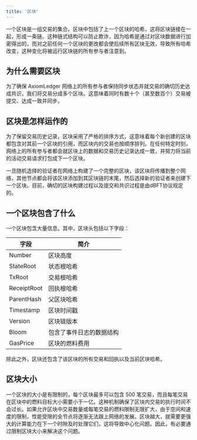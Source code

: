 ```yaml
---
title: '区块'
---
```


一个区块是一组交易的集合。区块中包括了上一个区块的哈希，这将区块链接在一起，形成一条链。这种链式结构可以防止欺诈，因为哈希是通过对区块数据进行加密得出的，而对之前任何一个区块的更改都会使后续所有区块无效，导致所有哈希改变，这种变化将被运行区块链的所有参与者注意到。

## 为什么需要区块

为了确保 AxiomLedger 网络上的所有参与者保持同步状态并就交易的确切历史达成共识，我们将交易分成多个区块。这意味着同时有数十个（甚至数百个）交易被提交、达成一致并同步。

## 区块是怎样运作的

为了保留交易历史记录，区块采用了严格的排序方式，这意味着每个新创建的区块都包含对其前一个区块的引用，而区块内的交易也按顺序排列。在任何特定时刻，网络上的所有参与者都会就区块上的数据和交易历史记录达成一致，并努力将当前的活动交易请求打包成下一个区块。

一旦随机选择的验证者在网络上构建了一个完整的区块，该区块将传播到整个网络，其他节点都会将该区块添加到其区块链的末尾，然后选择新的验证者来创建下一个区块。目前，确切的区块构建过程以及提交和共识过程是由dBFT协议规定的。

## 一个区块包含了什么

一个区块包含大量信息。其中，区块头包括以下字段：

| 字段        | 简介                     |
| ----------- | ------------------------ |
| Number      | 区块高度                 |
| StateRoot   | 状态根哈希               |
| TxRoot      | 交易根哈希               |
| ReceiptRoot | 回执根哈希               |
| ParentHash  | 父区块哈希               |
| Timestamp   | 区块时间戳               |
| Version     | 区块链版本               |
| Bloom       | 包含了事件日志的数据结构 |
| GasPrice    | 区块的燃料费用           |

除此之外，区块还包含了该区块的所有交易和回执以及当前区块哈希。

## 区块大小

一个区块的大小是有限制的，每个区块最多可以包含 500 笔交易，而且每笔交易在区块中的燃料目标大小需要小于一亿。这种机制确保了区块内交易的执行时间不会过长。如果允许区块中交易数量或每笔交易的燃料限制无限扩大，由于空间和速度的限制，性能受限的全节点将逐渐无法跟上网络的发展。区块越大，就需要更强大的计算能力在下一个时隙及时处理它们，这将导致中心化问题。因此，有必要通过限制区块大小来解决这个问题。
